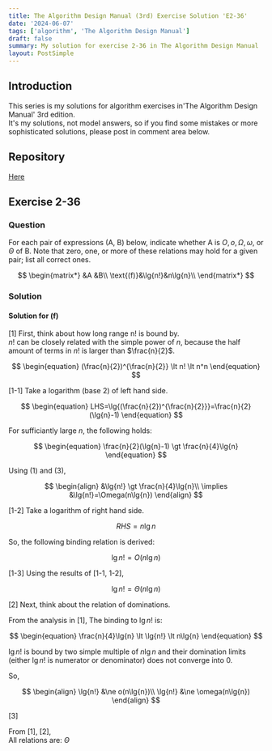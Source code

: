 ```yaml
---
title: The Algorithm Design Manual (3rd) Exercise Solution 'E2-36'
date: '2024-06-07'
tags: ['algorithm', 'The Algorithm Design Manual']
draft: false
summary: My solution for exercise 2-36 in The Algorithm Design Manual
layout: PostSimple
---
```


<TOCInline toc={props.toc} toHeading={4} asDisclosure={true} />

## Introduction

This series is my solutions for algorithm exercises in'The Algorithm Design Manual' 3rd edition.  
It's my solutions, not model answers, so if you find some mistakes or more sophisticated solutions, please post in comment area below.

## Repository

[Here](https://github.com/dede-20191130/tadm-solutions)

## Exercise 2-36

### Question

For each pair of expressions (A, B) below, indicate whether A is $O, o, Ω, ω$,
or $Θ$ of B. Note that zero, one, or more of these relations may hold for a given
pair; list all correct ones.

$$
\begin{matrix*}
    &A &B\\
    \text{(f)}&\lg{n!}&n\lg{n}\\
\end{matrix*}
$$

### Solution

#### Solution for (f)

\[1\] First, think about how long range n! is bound by.  
$n!$ can be closely related with the simple power of $n$, because the half amount of terms in $n!$ is larger than $\frac{n}{2}$.

$$
\begin{equation}
    (\frac{n}{2})^{\frac{n}{2}} \lt n! \lt n^n
\end{equation}
$$

\[1-1\] Take a logarithm (base 2) of left hand side.

$$
\begin{equation}
    LHS=\lg{(\frac{n}{2})^{\frac{n}{2}}}=\frac{n}{2}(\lg{n}-1)
\end{equation}
$$

For sufficiantly large $n$, the following holds:

$$
\begin{equation}
    \frac{n}{2}(\lg{n}-1) \gt \frac{n}{4}\lg{n}
\end{equation}
$$

Using (1) and (3),

$$
\begin{align}
    &\lg{n!} \gt \frac{n}{4}\lg{n}\\
    \implies &\lg{n!}=\Omega(n\lg{n})
\end{align}
$$

\[1-2\] Take a logarithm of right hand side.

$$
\begin{equation}
    RHS=n\lg{n}
\end{equation}
$$

So, the following binding relation is derived:

$$
\begin{equation}
    \lg{n!}=O(n\lg{n})
\end{equation}
$$

\[1-3\]
Using the results of \[1-1, 1-2\],

$$
\begin{equation}
    \lg{n!}=\Theta(n\lg{n})
\end{equation}
$$

\[2\] Next, think about the relation of dominations.

From the analysis in \[1\], The binding to $\lg{n!}$ is:

$$
\begin{equation}
    \frac{n}{4}\lg{n} \lt \lg{n!} \lt n\lg{n}
\end{equation}
$$

$\lg{n!}$ is bound by two simple multiple of $n\lg{n}$ and their domination limits (either $\lg{n!}$ is numerator or denominator) does not converge into 0.

So,

$$
\begin{align}
    \lg{n!} &\ne o(n\lg{n})\\
    \lg{n!} &\ne \omega(n\lg{n})
\end{align}
$$

\[3\]

From \[1\], \[2\],  
All relations are: $\Theta$
